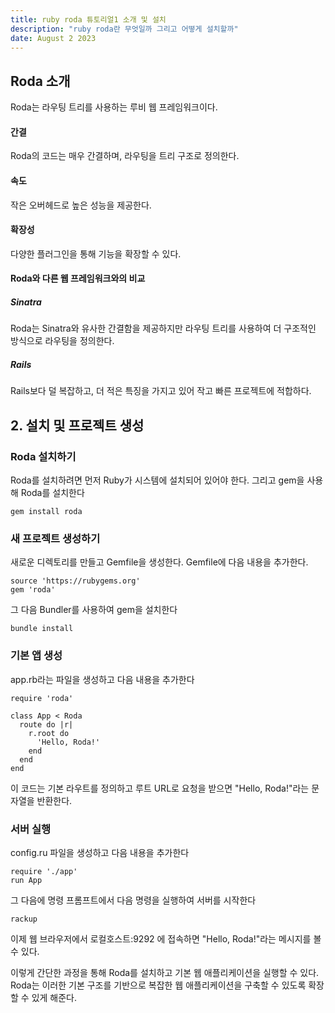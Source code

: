 ```yaml
---
title: ruby roda 튜토리얼1 소개 및 설치
description: "ruby roda란 무엇일까 그리고 어떻게 설치할까"
date: August 2 2023
---
```

## Roda 소개
Roda는 라우팅 트리를 사용하는 루비 웹 프레임워크이다.

#### 간결
Roda의 코드는 매우 간결하며, 라우팅을 트리 구조로 정의한다.
#### 속도
작은 오버헤드로 높은 성능을 제공한다.
#### 확장성 
다양한 플러그인을 통해 기능을 확장할 수 있다.

#### Roda와 다른 웹 프레임워크와의 비교
##### Sinatra
Roda는 Sinatra와 유사한 간결함을 제공하지만 라우팅 트리를 사용하여 더 구조적인 방식으로 라우팅을 정의한다.
##### Rails
Rails보다 덜 복잡하고, 더 적은 특징을 가지고 있어 작고 빠른 프로젝트에 적합하다.
## 2. 설치 및 프로젝트 생성
### Roda 설치하기
Roda를 설치하려면 먼저 Ruby가 시스템에 설치되어 있어야 한다. 그리고 gem을 사용해 Roda를 설치한다
```
gem install roda
```
### 새 프로젝트 생성하기
새로운 디렉토리를 만들고 Gemfile을 생성한다. Gemfile에 다음 내용을 추가한다.
```
source 'https://rubygems.org'
gem 'roda'
```
그 다음 Bundler를 사용하여 gem을 설치한다
```
bundle install
```
### 기본 앱 생성
app.rb라는 파일을 생성하고 다음 내용을 추가한다
```
require 'roda'

class App < Roda
  route do |r|
    r.root do
      'Hello, Roda!'
    end
  end
end
```
이 코드는 기본 라우트를 정의하고 루트 URL로 요청을 받으면 "Hello, Roda!"라는 문자열을 반환한다.

### 서버 실행
config.ru 파일을 생성하고 다음 내용을 추가한다
```
require './app'
run App
```
그 다음에 명령 프롬프트에서 다음 명령을 실행하여 서버를 시작한다
```
rackup
```
이제 웹 브라우저에서 로컬호스트:9292 에 접속하면 "Hello, Roda!"라는 메시지를 볼 수 있다.

이렇게 간단한 과정을 통해 Roda를 설치하고 기본 웹 애플리케이션을 실행할 수 있다. 
Roda는 이러한 기본 구조를 기반으로 복잡한 웹 애플리케이션을 구축할 수 있도록 확장할 수 있게 해준다.